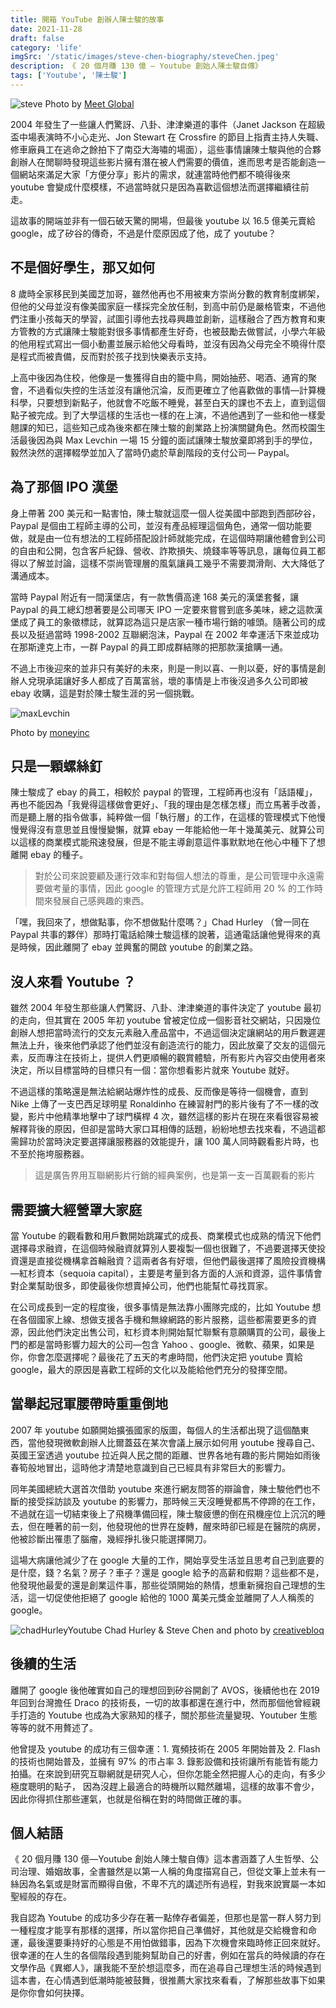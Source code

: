 ```yaml
---
title: 開箱 YouTube 創辦人陳士駿的故事
date: 2021-11-28
draft: false
category: 'life'
imgSrc: '/static/images/steve-chen-biography/steveChen.jpeg'
description: 《 20 個月賺 130 億 — Youtube 創始人陳士駿自傳》
tags: ['Youtube', '陳士駿']
---
```


![steve](/static/images/steve-chen-biography/steveChen.jpeg)
Photo by [Meet Global](https://meet-global.bnext.com.tw/articles/view/45686)


2004 年發生了一些讓人們驚訝、八卦、津津樂道的事件（Janet Jackson 在超級盃中場表演時不小心走光、Jon Stewart 在 Crossfire 的節目上指責主持人失職、修車廠員工在逃命之餘拍下了南亞大海嘯的場面），這些事情讓陳士駿與他的合夥創辦人在閒聊時發現這些影片擁有潛在被人們需要的價值，進而思考是否能創造一個網站來滿足大家「方便分享」影片的需求，就連當時他們都不曉得後來 youtube 會變成什麼模樣，不過當時就只是因為喜歡這個想法而選擇繼續往前走。

這故事的開端並非有一個石破天驚的開場，但最後 youtube 以 16.5 億美元賣給 google，成了矽谷的傳奇，不過是什麼原因成了他，成了 youtube？

## 不是個好學生，那又如何
8 歲時全家移民到美國芝加哥，雖然他再也不用被東方崇尚分數的教育制度綁架，但他的父母並沒有像美國家庭一樣採完全放任制，到高中前仍是嚴格管束，不過他們注重小孩每天的學習，試圖引導他去找尋興趣並創新，這樣融合了西方教育和東方管教的方式讓陳士駿能對很多事情都產生好奇，也被鼓勵去做嘗試，小學六年級的他用程式寫出一個小動畫並展示給他父母看時，並沒有因為父母完全不曉得什麼是程式而被責備，反而對於孩子找到快樂表示支持。

上高中後因為住校，他像是一隻獲得自由的籠中鳥，開始抽菸、喝酒、通宵的聚會，不過看似失控的生活並沒有讓他沉淪，反而更確立了他喜歡做的事情—計算機科學，只要想到新點子，他就會不吃飯不睡覺，甚至白天的課也不去上，直到這個點子被完成。到了大學這樣的生活也一樣的在上演，不過他遇到了一些和他一樣愛翹課的知已，這些知己成為後來都在陳士駿的創業路上扮演關鍵角色。然而校園生活最後因為與 Max Levchin 一場 15 分鐘的面試讓陳士駿放棄即將到手的學位，毅然決然的選擇輟學並加入了當時仍處於草創階段的支付公司— Paypal。

## 為了那個 IPO 漢堡
身上帶著 200 美元和一點害怕，陳士駿就這麼一個人從美國中部跑到西部矽谷，Paypal 是個由工程師主導的公司，並沒有產品經理這個角色，通常一個功能要做，就是由一位有想法的工程師搭配設計師就能完成，在這個時期讓他體會到公司的自由和公開，包含客戶紀錄、營收、詐欺損失、燒錢率等等訊息，讓每位員工都得以了解並討論，這樣不崇尚管理層的風氣讓員工幾乎不需要潤滑劑、大大降低了溝通成本。

當時 Paypal 附近有一間漢堡店，有一款售價高達 168 美元的漢堡套餐，讓 Paypal 的員工總幻想著要是公司哪天 IPO 一定要來嘗嘗到底多美味，總之這款漢堡成了員工的象徵標誌，就算認為這只是店家一種市場行銷的噱頭。隨著公司的成長以及挺過當時 1998-2002 互聯網泡沫，Paypal 在 2002 年幸運活下來並成功在那斯達克上市，一群 Paypal 的員工即成群結隊的把那款漢搶購一通。

不過上市後迎來的並非只有美好的未來，則是一則以喜、一則以憂，好的事情是創辦人兌現承諾讓好多人都成了百萬富翁，壞的事情是上市後沒過多久公司即被 ebay 收購，這是對於陳士駿生涯的另一個挑戰。

![maxLevchin](/static/images/steve-chen-biography/maxLevchin.jpeg)

Photo by [moneyinc](https://moneyinc.com/need-know-affirm-max-levchins-newest-venture/)

## 只是一顆螺絲釘
陳士駿成了 ebay 的員工，相較於 paypal 的管理，工程師再也沒有「話語權」，再也不能因為「我覺得這樣做會更好」、「我的理由是怎樣怎樣」而立馬著手改善，而是聽上層的指令做事，純粹做一個「執行層」的工作，在這樣的管理模式下他慢慢覺得沒有意思並且慢慢變懶，就算 ebay 一年能給他一年十幾萬美元、就算公司以這樣的商業模式能飛速發展，但是不能主導創意這件事默默地在他心中種下了想離開 ebay 的種子。

> 對於公司來說要顧及運行效率和對每個人想法的尊重，是公司管理中永遠需要做考量的事情，因此 google 的管理方式是允許工程師用 20 % 的工作時間來發展自己感興趣的東西。

「嘿，我回來了，想做點事，你不想做點什麼嗎？」Chad Hurley （曾一同在 Paypal 共事的夥伴）那時打電話給陳士駿這樣的說著，這通電話讓他覺得來的真是時候，因此離開了 ebay 並興奮的開啟 youtube 的創業之路。

## 沒人來看 Youtube ？
雖然 2004 年發生那些讓人們驚訝、八卦、津津樂道的事件決定了 youtube 最初的走向，但其實在 2005 年初 youtube 曾被定位成一個影音社交網站，只因幾位創辦人想把當時流行的交友元素融入產品當中，不過這個決定讓網站的用戶數遲遲無法上升，後來他們承認了他們並沒有創造流行的能力，因此放棄了交友的這個元素，反而專注在技術上，提供人們更順暢的觀賞體驗，所有影片內容交由使用者來決定，所以目標當時的目標只有一個：當你想看影片就來 Youtube 就好。

不過這樣的策略還是無法給網站爆炸性的成長、反而像是等待一個機會，直到 Nike 上傳了一支巴西足球明星 Ronaldinho 在練習射門的影片後有了不一樣的改變，影片中他精準地擊中了球門橫桿 4 次，雖然這樣的影片在現在來看很容易被解釋背後的原因，但卻是當時大家口耳相傳的話題，紛紛地想去找來看，不過這都需歸功於當時決定要選擇讓服務器的效能提升，讓 100 萬人同時觀看影片時，也不至於拖垮服務器。

<YoutubeIFrameLayout source="https://www.youtube.com/embed/cTY4Yo2SR2o" />

> 這是廣告界用互聯網影片行銷的經典案例，也是第一支一百萬觀看的影片

## 需要擴大經營罩大家庭
當 Youtube 的觀看數和用戶數開始跳躍式的成長、商業模式也成熟的情況下他們選擇尋求融資，在這個時候融資就算別人要複製一個也很難了，不過要選擇天使投資還是直接從機構拿首輪融資？這兩者各有好壞，但他們最後選擇了風險投資機構—紅杉資本（sequoia capital），主要是考量到各方面的人派和資源，這件事情會對企業幫助很多，即使最後你想賣掉公司，他們也能幫忙尋找買家。

在公司成長到一定的程度後，很多事情是無法靠小團隊完成的，比如 Youtube 想在各個國家上線、想做支援各手機和無線網路的影片服務，這些都需要更多的資源，因此他們決定出售公司，紅杉資本則開始幫忙聯繫有意願購買的公司，最後上門的都是當時影響力超大的公司—包含 Yahoo 、google、微軟、蘋果，如果是你，你會怎麼選擇呢？最後花了五天的考慮時間，他們決定把 youtube 賣給 google，最大的原因是喜歡工程師的文化以及能給他們充分的發揮空間。

## 當舉起冠軍腰帶時重重倒地
2007 年 youtube 如願開始擴張國家的版圖，每個人的生活都出現了這個酷東西，當他發現微軟創辦人比爾蓋茲在某次會議上展示如何用 youtube 搜尋自己、英國王室透過 youtube 拉近與人民之間的距離、世界各地有趣的影片開始如雨後春筍般地冒出，這時他才清楚地意識到自己已經具有非常巨大的影響力。

同年美國總統大選首次借助 youtube 來進行網友問答的辯論會，陳士駿他們也不斷的接受採訪談及 youtube 的影響力，那時候三天沒睡覺都馬不停蹄的在工作，不過就在這一切結束後上了飛機準備回程，陳士駿疲憊的倒在飛機座位上沉沉的睡去，但在睡著的前一刻，他發現他的世界在旋轉，醒來時卻已經是在醫院的病房，他被診斷出罹患了腦瘤，幾經掙扎後只能選擇開刀。

這場大病讓他減少了在 google 大量的工作，開始享受生活並且思考自己到底要的是什麼，錢？名氣？房子？車子？還是 google 給予的高薪和假期？這些都不是，他發現他最愛的還是創業這件事，那些從頭開始的熱情，想重新擁抱自己理想的生活，這一切促使他拒絕了 google 給他的 1000 萬美元獎金並離開了人人稱羨的 google。

![chadHurleyYoutube](/static/images/steve-chen-biography/chadHurley&SteveChen.jpeg)
Chad Hurley & Steve Chen and photo by [creativebloq](https://www.creativebloq.com/netmag/chad-hurley-and-steve-chen-11077181)

## 後續的生活
離開了 google 後他確實如自己的理想回到矽谷開創了 AVOS，後續他也在 2019 年回到台灣擔任 Draco 的技術長，一切的故事都還在進行中，然而那個他曾經親手打造的 Youtube 也成為大家熟知的樣子，關於那些流量變現、Youtuber 生態等等的就不用贅述了。

他曾提及 youtube 的成功有三個幸運：1. 寬頻技術在 2005 年開始普及 2. Flash 的技術也開始普及，並擁有 97% 的市占率 3. 錄影設備和技術讓所有能皆有能力拍攝。在來說到研究互聯網就是研究人心，但你怎能全然把握人心的走向，有多少極度聰明的點子， 因為沒趕上最適合的時機所以黯然離場，這樣的故事不會少，因此你得抓住那些運氣，也就是俗稱在對的時間做正確的事。

## 個人結語
《 20 個月賺 130 億—Youtube 創始人陳士駿自傳》這本書涵蓋了人生哲學、公司治理、婚姻故事，全書雖然是以第一人稱的角度描寫自己，但從文筆上並未有一絲因為名氣或是財富而顯得自傲，不卑不亢的講述所有過程，對我來說實屬一本如聖經般的存在。

我自認為 Youtube 的成功多少存在著一點倖存者偏差，但那也是當一群人努力到一種程度才能享有那樣的選擇，所以當你把自己準備好，其他就是交給機會和命運，最後還要秉持好的心態是不用怕做錯事，因為下次機會來臨時修正回來就好。很幸運的在人生的各個階段遇到能夠幫助自己的好書，例如在當兵的時候讀的存在文學作品《異鄉人》，讓我能不至於想這麼多，而在追尋自己理想生活的時候遇到這本書，在心情遇到低潮時能被鼓舞，很推薦大家找來看看，了解那些故事下如果是你你會如何抉擇。


